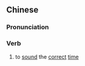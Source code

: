 {{also|报时}}
==Chinese==
{{zh-forms|s=报时}}

===Pronunciation===
{{zh-pron
|m=bàoshí
|mn=pò-sî
|cat=v
}}

===Verb===
{{zh-verb}}

# to [[sound]] the [[correct]] [[time]]